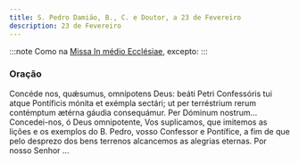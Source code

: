 ```yaml
---
title: S. Pedro Damião, B., C. e Doutor, a 23 de Fevereiro
description: 23 de Fevereiro
---
```


:::note
Como na [Missa In médio Ecclésiae](/missal/comum/13doutores), excepto:
:::

### Oração

<div class="side-by-side not-content">
  <span>
    Concéde nos, quǽsumus, omnípotens Deus: beáti Petri Confessóris tui atque
    Pontíficis mónita et exémpla sectári; ut per terréstrium rerum contémptum
    ætérna gáudia consequámur. Per Dóminum nostrum...
  </span>
  <span>
    Concedei-nos, ó Deus omnipotente, Vos suplicamos, que imitemos as lições e
    os exemplos do B. Pedro, vosso Confessor e Pontífice, a fim de que pelo
    desprezo dos bens terrenos alcancemos as alegrias eternas. Por nosso Senhor
    ...
  </span>
</div>
